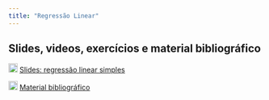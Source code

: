 ```yaml
---
title: "Regressão Linear"
---
```


## Slides, videos, exercícios e material bibliográfico

![](images/slide.png){width="18"} [Slides: regressão linear simples](modulo_regressao.qmd){target="_blank"}

![](images/e-book.png){width="18"} [Material bibliográfico](md_apresentacao.qmd){target="_blank"}

